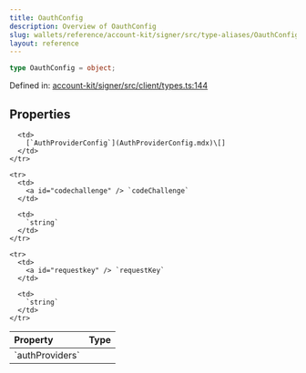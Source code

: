 ```yaml
---
title: OauthConfig
description: Overview of OauthConfig
slug: wallets/reference/account-kit/signer/src/type-aliases/OauthConfig
layout: reference
---
```


```ts
type OauthConfig = object;
```

Defined in: [account-kit/signer/src/client/types.ts:144](https://github.com/alchemyplatform/aa-sdk/blob/e3c1a23e6e03f44bf2db3afddb97a91b175cba58/account-kit/signer/src/client/types.ts#L144)

## Properties

<table>
  <thead>
    <tr>
      <th align="left">Property</th>
      <th align="left">Type</th>
    </tr>
  </thead>

  <tbody>
    <tr>
      <td>
        <a id="authproviders" /> `authProviders`
      </td>

      <td>
        [`AuthProviderConfig`](AuthProviderConfig.mdx)\[]
      </td>
    </tr>

    <tr>
      <td>
        <a id="codechallenge" /> `codeChallenge`
      </td>

      <td>
        `string`
      </td>
    </tr>

    <tr>
      <td>
        <a id="requestkey" /> `requestKey`
      </td>

      <td>
        `string`
      </td>
    </tr>

  </tbody>
</table>
